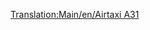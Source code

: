 [[Translation:Main/en/Airtaxi A31]]
{{Template:Avion/Fr
|Nom=Airtaxi A31
|Coût=38 964 (77 928)
|Vitesse=947 km/h (592 MPH)
|Entretien=6 187 (12 374)
|Conception=1982
|Vie=24
|Capacité=210 passagers & 25 sacs de courrier
|Description=Avion de ligne standard, préférant les grands aéroports.
|Réalité=[http://www.wikipedia.org/wiki/fr:Airbus A310 Airbus A310]
}}